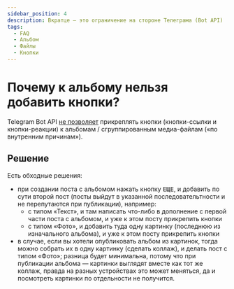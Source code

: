 ```yaml
---
sidebar_position: 4
description: Вкратце — это ограничение на стороне Телеграма (Bot API)
tags:
  - FAQ
  - Альбом
  - Файлы
  - Кнопки
---
```


# Почему к альбому нельзя добавить кнопки?

Telegram Bot API [не позволяет](https://stackoverflow.com/questions/77346519/telethon-how-send-album-with-button) прикреплять кнопки (кнопки-ссылки и кнопки-реакции) к альбомам / сгруппированным медиа-файлам («по внутренним причинам»).

## Решение

Есть обходные решения:

* при создании поста с альбомом нажать кнопку <kbd>ЕЩЕ</kbd>, и добавить по сути второй пост (посты выйдут в указанной последовательтности и не перепутаются при публикации), например:
  * с типом «Текст», и там написать что-либо в дополнение с первой части поста с альбомом, и уже к этом посту прикрепить кнопки
  * с типом «Фото», и добавить туда одну картинку (последнюю из изначального альбома), и уже к этом посту прикрепить кнопки
* в случае, если вы хотели опубликовать альбом из картинок, тогда можно собрать их в одну картинку (сделать коллаж), и делать пост с типом «Фото»; разница будет минимальна, потому что при публикации альбома — картинки выглядят вместе как тот же коллаж, правда на разных устройствах это может меняться, да и посмотреть картинки по отдельности не получится.
